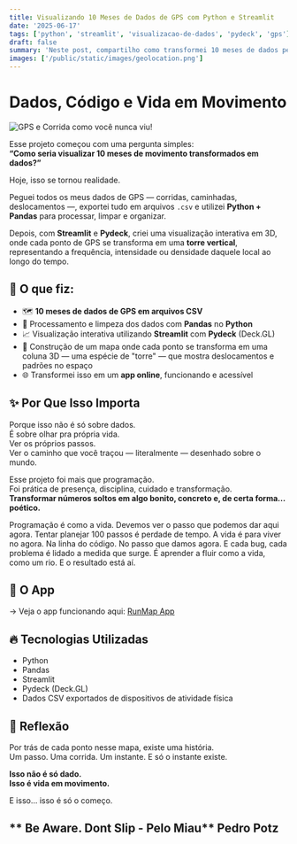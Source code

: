 ```yaml
---
title: Visualizando 10 Meses de Dados de GPS com Python e Streamlit
date: '2025-06-17'
tags: ['python', 'streamlit', 'visualizacao-de-dados', 'pydeck', 'gps']
draft: false
summary: 'Neste post, compartilho como transformei 10 meses de dados pessoais de GPS em uma visualização interativa em 3D usando Python, Pandas, Streamlit e Pydeck. Uma forma bonita de enxergar a vida em movimento.'
images: ['/public/static/images/geolocation.png']
---
```


# Dados, Código e Vida em Movimento

![GPS e Corrida como você nunca viu!](/public/static/images/geolocation.png)

Esse projeto começou com uma pergunta simples:  
**“Como seria visualizar 10 meses de movimento transformados em dados?”**  

Hoje, isso se tornou realidade.  

Peguei todos os meus dados de GPS — corridas, caminhadas, deslocamentos —, exportei tudo em arquivos `.csv` e utilizei **Python + Pandas** para processar, limpar e organizar.  

Depois, com **Streamlit** e **Pydeck**, criei uma visualização interativa em 3D, onde cada ponto de GPS se transforma em uma **torre vertical**, representando a frequência, intensidade ou densidade daquele local ao longo do tempo.  

## 🔧 O que fiz: 

- 🗺️ **10 meses de dados de GPS em arquivos CSV**  
- 🐍 Processamento e limpeza dos dados com **Pandas** no **Python**
- 📈 Visualização interativa utilizando **Streamlit** com **Pydeck** (Deck.GL)  
- 🚀 Construção de um mapa onde cada ponto se transforma em uma coluna 3D — uma espécie de "torre" — que mostra  deslocamentos e padrões no espaço  
- 🌐 Transformei isso em um **app online**, funcionando e acessível  

## ✨ Por Que Isso Importa

Porque isso não é só sobre dados.  
É sobre olhar pra própria vida.  
Ver os próprios passos.  
Ver o caminho que você traçou — literalmente — desenhado sobre o mundo.  

Esse projeto foi mais que programação.  
Foi prática de presença, disciplina, cuidado e transformação.  
**Transformar números soltos em algo bonito, concreto e, de certa forma... poético.** 

Programação é como a vida. Devemos ver o passo que podemos dar aqui agora. Tentar planejar 100 passos é perdade de tempo.
A vida é para viver no agora. Na linha do código. No passo que damos agora. E cada bug, cada problema é lidado a medida que surge. É aprender a fluir como a vida, como um rio. E o resultado está aí. 


## 🚀 O App

→ Veja o app funcionando aqui: [RunMap App](https://runmapy.streamlit.app)   

## 🔥 Tecnologias Utilizadas

- Python  
- Pandas  
- Streamlit  
- Pydeck (Deck.GL)  
- Dados CSV exportados de dispositivos de atividade física  

## 📜 Reflexão

Por trás de cada ponto nesse mapa, existe uma história.  
Um passo. Uma corrida. Um instante.  E só o instante existe. 

**Isso não é só dado.  
Isso é vida em movimento.**  

E isso... isso é só o começo.  

** Be Aware. Dont Slip - Pelo Miau**
Pedro Potz
---

